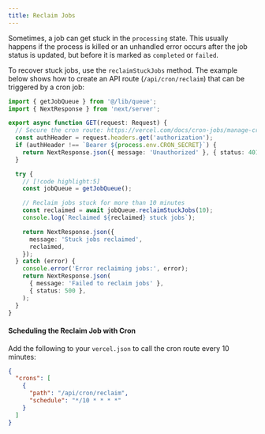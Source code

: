 ```yaml
---
title: Reclaim Jobs
---
```


Sometimes, a job can get stuck in the `processing` state. This usually happens if the process is killed or an unhandled error occurs after the job status is updated, but before it is marked as `completed` or `failed`.

To recover stuck jobs, use the `reclaimStuckJobs` method. The example below shows how to create an API route (`/api/cron/reclaim`) that can be triggered by a cron job:

```typescript title="@/app/api/cron/reclaim.ts"
import { getJobQueue } from '@/lib/queue';
import { NextResponse } from 'next/server';

export async function GET(request: Request) {
  // Secure the cron route: https://vercel.com/docs/cron-jobs/manage-cron-jobs#securing-cron-jobs
  const authHeader = request.headers.get('authorization');
  if (authHeader !== `Bearer ${process.env.CRON_SECRET}`) {
    return NextResponse.json({ message: 'Unauthorized' }, { status: 401 });
  }

  try {
    // [!code highlight:5]
    const jobQueue = getJobQueue();

    // Reclaim jobs stuck for more than 10 minutes
    const reclaimed = await jobQueue.reclaimStuckJobs(10);
    console.log(`Reclaimed ${reclaimed} stuck jobs`);

    return NextResponse.json({
      message: 'Stuck jobs reclaimed',
      reclaimed,
    });
  } catch (error) {
    console.error('Error reclaiming jobs:', error);
    return NextResponse.json(
      { message: 'Failed to reclaim jobs' },
      { status: 500 },
    );
  }
}
```

#### Scheduling the Reclaim Job with Cron

Add the following to your `vercel.json` to call the cron route every 10 minutes:

```json title="vercel.json"
{
  "crons": [
    {
      "path": "/api/cron/reclaim",
      "schedule": "*/10 * * * *"
    }
  ]
}
```
